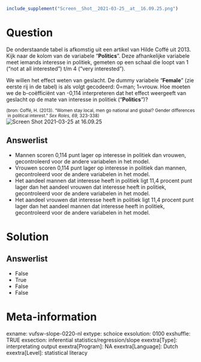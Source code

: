 ```r
include_supplement("Screen__Shot__2021-03-25__at__16.09.25.png")
```

Question
========
De onderstaande tabel is afkomstig uit een artikel van Hilde Coffé uit
2013.  
Kijk naar de kolom van de variabele "**Politics**". Deze afhankelijke
variabele meet iemands interesse in politiek, gemeten op een schaal die
loopt van 1 ("not at all interested") t/m 4 ("very interested").  
  
We willen het effect weten van geslacht. De dummy variabele "**Female**"
(zie eerste rij in de tabel) is als volgt gecodeerd: 0=man; 1=vrouw. Hoe
moeten we de b-coëfficiënt van -0,114 interpreteren dat het effect
weergeeft van geslacht op de mate van interesse in politiek
("**Politics**")?  
  
<sub>(bron:\ Coffé,\ H.\ (2013).\ "Women\ stay\ local,\ men\ go\ national\ and\ global?\ Gender\ differences\ in\ political\ interest."\ *Sex\ Roles,\ 69, *323-338)</sub>  
<img src="Screen__Shot__2021-03-25__at__16.09.25.png"
class="fr-fic fr-dii enlargeimage tvcss_2"
alt="Screen Shot 2021-03-25 at 16.09.25" />

Answerlist
----------
* Mannen scoren 0,114 punt lager op interesse in politiek dan vrouwen,
  gecontroleerd voor de andere variabelen in het model.
* Vrouwen scoren 0,114 punt lager op interesse in politiek dan mannen,
  gecontroleerd voor de andere variabelen in het model.
* Het aandeel mannen dat interesse heeft in politiek ligt 11,4 procent
  punt lager dan het aandeel vrouwen dat interesse heeft in politiek,
  gecontroleerd voor de andere variabelen in het model.
* Het aandeel vrouwen dat interesse heeft in politiek ligt 11,4 procent
  punt lager dan het aandeel mannen dat interesse heeft in politiek,
  gecontroleerd voor de andere variabelen in het model.

Solution
========










Answerlist
----------
* False
* True
* False
* False

Meta-information
================
exname: vufsw-slope-0220-nl
extype: schoice
exsolution: 0100
exshuffle: TRUE
exsection: inferential statistics/regression/slope
exextra[Type]: interpretating output
exextra[Program]: NA
exextra[Language]: Dutch
exextra[Level]: statistical literacy

